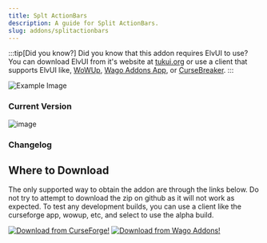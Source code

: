 ```yaml
---
title: Splt ActionBars
description: A guide for Split ActionBars.
slug: addons/splitactionbars
---
```



<Background />

:::tip[Did you know?]
Did you know that this addon requires ElvUI to use? You can download ElvUI from it's website at [tukui.org](https://tukui.org/elvui) or use a client that supports ElvUI like, [WoWUp](https://wowup.io/), [Wago Addons App](https://addons.wago.io/app), or [CurseBreaker](https://github.com/AcidWeb/CurseBreaker).
:::

<img src="https://cdn-images.repoocreforged.dev/SplitActionBars/Config_Example.png" alt="Example Image" />

### Current Version
<img src="https://img.shields.io/github/v/tag/repooc/ElvUI_SplitActionBars?style=for-the-badge&label=%20&color=A330C9" alt="image" data-zoom-off />

### Changelog
<Changelog />

## Where to Download
The only supported way to obtain the addon are through the links below. Do not try to attempt to download the zip on github as it will not work as expected. To test any development builds, you can use a client like the curseforge app, wowup, etc, and select to use the alpha build.

<FluidGrid minColumnWidth="20rem">
  <a href="https://www.curseforge.com/wow/addons/elvui-split-actionbars"><img src="/images/CurseForgeBanner.png" alt="Download from CurseForge!" data-zoom-off /></a>
  <a href="https://addons.wago.io/addons/elvui-splitactionbars"><img src="/images/WagoBanner.png" alt="Download from Wago Addons!" data-zoom-off /></a>
</FluidGrid>
